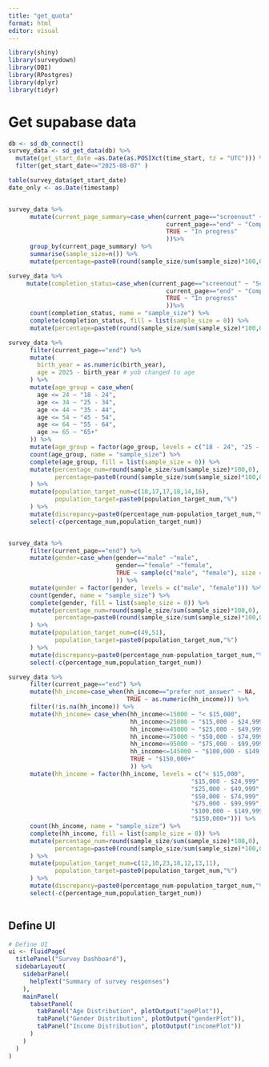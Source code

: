 ```yaml
---
title: "get_quota"
format: html
editor: visual
---
```


```r
library(shiny)
library(surveydown)
library(DBI)
library(RPostgres)
library(dplyr)
library(tidyr)
```

# Get supabase data

```r
db <- sd_db_connect()
survey_data <- sd_get_data(db) %>% 
  mutate(get_start_date =as.Date(as.POSIXct(time_start, tz = "UTC"))) %>% 
  filter(get_start_date<="2025-08-07" )

table(survey_data$get_start_date)
date_only <- as.Date(timestamp)


survey_data %>%
      mutate(current_page_summary=case_when(current_page=="screenout" ~ "Screenout",
                                            current_page=="end" ~ "Complete",
                                            TRUE ~ "In progress"
                                            ))%>% 
      group_by(current_page_summary) %>% 
      summarise(sample_size=n()) %>% 
      mutate(percentage=paste0(round(sample_size/sum(sample_size)*100,0),"%"))

survey_data %>%
     mutate(completion_status=case_when(current_page=="screenout" ~ "Screenout",
                                            current_page=="end" ~ "Complete",
                                            TRUE ~ "In progress"
                                            ))%>% 
      count(completion_status, name = "sample_size") %>%
      complete(completion_status, fill = list(sample_size = 0)) %>% 
      mutate(percentage=paste0(round(sample_size/sum(sample_size)*100,0),"%"))

survey_data %>%
      filter(current_page=="end") %>% 
      mutate(
        birth_year = as.numeric(birth_year),
        age = 2025 - birth_year # yob changed to age
      ) %>%
      mutate(age_group = case_when(
        age <= 24 ~ "18 - 24",
        age <= 34 ~ "25 - 34",
        age <= 44 ~ "35 - 44",
        age <= 54 ~ "45 - 54",
        age <= 64 ~ "55 - 64",
        age >= 65 ~ "65+"
      )) %>%
      mutate(age_group = factor(age_group, levels = c("18 - 24", "25 - 34", "35 - 44", "45 - 54", "55 - 64", "65+"))) %>%
      count(age_group, name = "sample_size") %>%
      complete(age_group, fill = list(sample_size = 0)) %>% 
      mutate(percentage_num=round(sample_size/sum(sample_size)*100,0),
             percentage=paste0(round(sample_size/sum(sample_size)*100,0),"%")
      ) %>% 
      mutate(population_target_num=c(18,17,17,18,14,16),
             population_target=paste0(population_target_num,"%")
      ) %>%
      mutate(discrepancy=paste0(percentage_num-population_target_num,"%")) %>% 
      select(-c(percentage_num,population_target_num)) 


survey_data %>%
      filter(current_page=="end") %>%
      mutate(gender=case_when(gender=="male" ~"male",
                              gender=="female" ~"female",
                              TRUE ~ sample(c("male", "female"), size = 1)
                              )) %>%
      mutate(gender = factor(gender, levels = c("male", "female"))) %>%
      count(gender, name = "sample_size") %>%
      complete(gender, fill = list(sample_size = 0)) %>% 
      mutate(percentage_num=round(sample_size/sum(sample_size)*100,0),
             percentage=paste0(round(sample_size/sum(sample_size)*100,0),"%")
      ) %>% 
      mutate(population_target_num=c(49,51),
             population_target=paste0(population_target_num,"%")
      ) %>%
      mutate(discrepancy=paste0(percentage_num-population_target_num,"%")) %>% 
      select(-c(percentage_num,population_target_num))  

survey_data %>%
      filter(current_page=="end") %>%
      mutate(hh_income=case_when(hh_income=="prefer_not_answer" ~ NA,
                                 TRUE ~ as.numeric(hh_income))) %>%
      filter(!is.na(hh_income)) %>% 
      mutate(hh_income= case_when(hh_income<=15000 ~ "< $15,000",
                                  hh_income<=25000 ~ "$15,000 - $24,999",
                                  hh_income<=45000 ~ "$25,000 - $49,999",
                                  hh_income<=75000 ~ "$50,000 - $74,999",
                                  hh_income<=95000 ~ "$75,000 - $99,999",
                                  hh_income<=145000 ~ "$100,000 - $149,999",
                                  TRUE ~ "$150,000+"
                                  )) %>%
      mutate(hh_income = factor(hh_income, levels = c("< $15,000",
                                                   "$15,000 - $24,999",
                                                   "$25,000 - $49,999",
                                                   "$50,000 - $74,999",
                                                   "$75,000 - $99,999",
                                                   "$100,000 - $149,999",
                                                   "$150,000+"))) %>%
      count(hh_income, name = "sample_size") %>%
      complete(hh_income, fill = list(sample_size = 0)) %>% 
      mutate(percentage_num=round(sample_size/sum(sample_size)*100,0),
             percentage=paste0(round(sample_size/sum(sample_size)*100,0),"%")
      ) %>% 
      mutate(population_target_num=c(12,10,23,18,12,13,11),
             population_target=paste0(population_target_num,"%")
      ) %>%
      mutate(discrepancy=paste0(percentage_num-population_target_num,"%")) %>% 
      select(-c(percentage_num,population_target_num))
      
```

## Define UI

```r
# Define UI
ui <- fluidPage(
  titlePanel("Survey Dashboard"),
  sidebarLayout(
    sidebarPanel(
      helpText("Summary of survey responses")
    ),
    mainPanel(
      tabsetPanel(
        tabPanel("Age Distribution", plotOutput("agePlot")),
        tabPanel("Gender Distribution", plotOutput("genderPlot")),
        tabPanel("Income Distribution", plotOutput("incomePlot"))
      )
    )
  )
)
```
